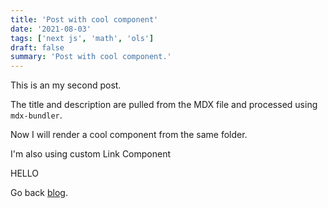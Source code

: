 ```yaml
---
title: 'Post with cool component'
date: '2021-08-03'
tags: ['next js', 'math', 'ols']
draft: false
summary: 'Post with cool component.'
---
```



This is an my second post.

The title and description are pulled from the MDX file and processed using `mdx-bundler`.

Now I will render a cool component from the same folder.

I'm also using custom Link Component

<Cool>HELLO</Cool>

Go back [blog](/blog).
